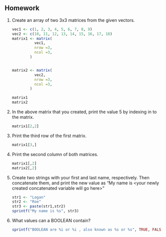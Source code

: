 ## Homework

1.  Create an array of two 3x3 matrices from the given vectors.

    ```r
    vec1 <- c(1, 2, 3, 4, 5, 6, 7, 8, 9)
    vec2 <- c(10, 11, 12, 13, 14, 15, 16, 17, 18)
    matrix1 <- matrix(
              vec1,
              nrow =3,
              ncol =3,
            )
            
            
    matrix2 <- matrix(
              vec2,
              nrow =3,
              ncol =3,
            )
    
    matrix1
    matrix2
    ```

2.  In the above matrix that you created, print the value 5 by indexing in to the matrix.

    ```r
matrix1[2,2]
    ```

3.  Print the third row of the first matrix.

    ```r
matrix1[3,]
    ```

4.  Print the second column of both matrices.

    ```r
matrix1[,2]
matrix2[,2]
    ```

5.  Create two strings with your first and last name, respectively. Then concatenate them, and print the new value as "My name is \<your newly created concatenated variable will go here\>"

    ```r
str1 <- "Logan"
str2 <- "Roe"
str3 <- paste(str1,str2)
sprintf("My name is %s", str3)
    ```

6.  What values can a BOOLEAN contain?

    ```r
sprintf("BOOLEAN are %i or %i , also known as %s or %s", TRUE, FALSE, 'TRUE','FALSE')
    ```
